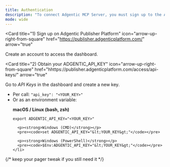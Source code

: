 ```yaml
---
title: Authentication
description: "To connect Adgentic MCP Server, you must sign up to the Adgentic Publisher Platform and get an ADGENTIC_API_KEY."
mode: wide
---
```




<Card
  title="1) Sign up on Adgentic Publisher Platform"
  icon="arrow-up-right-from-square"
  href="https://publisher.adgenticplatform.com/"
  arrow="true"
>
  Create an account to access the dashboard.
</Card>

<Card
  title="2) Obtain your ADGENTIC_API_KEY"
  icon="arrow-up-right-from-square"
  href="hhttps://publisher.adgenticplatform.com/access/api-keys/"
  arrow="true"
>
  Go to <em>API Keys</em> in the dashboard and create a new key.
</Card>

<Card title="3) Provide your ADGENTIC_API_KEY either:">
  <ul>
    <li>Per call: <code>"api_key": "&lt;YOUR_KEY&gt;"</code></li>
    <li>
      Or as an environment variable:
      <p><strong>macOS / Linux (bash, zsh)</strong></p>
      <pre><code>export ADGENTIC_API_KEY="&lt;YOUR_KEY&gt;"</code></pre>

      <p><strong>Windows (CMD)</strong></p>
      <pre><code>set ADGENTIC_API_KEY="&lt;YOUR_KEY&gt;"</code></pre>

      <p><strong>Windows (PowerShell)</strong></p>
      <pre><code>$Env:ADGENTIC_API_KEY="&lt;YOUR_KEY&gt;"</code></pre>
    </li>
  </ul>
</Card>

<Feedback />

{/* keep your pager tweak if you still need it */}
<style>{`
  nav a > div > span:not(:first-child) {
    display: none !important;
  }
`}</style>
